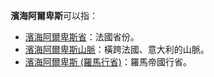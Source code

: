 '''濱海阿爾卑斯'''可以指：
* [[濱海阿爾卑斯省|濱海阿爾卑斯省]]：法國省份。
* [[濱海阿爾卑斯山脈|濱海阿爾卑斯山脈]]：橫跨法國、意大利的山脈。
* [[濱海阿爾卑斯_(羅馬行省)|濱海阿爾卑斯 (羅馬行省)]]：羅馬帝國行省。

{{消歧義|B|Cat=六字地名消歧義}}